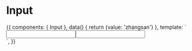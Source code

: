 

<Meta title="输入框" component={Input} />

# Input

<Preview>
  <Story name="输入框">
    {{
      components: { Input },
      data() {
        return {value: 'zhangsan'}
      },
      template: `       
        <div style="font-size: 24px">
          <Input :value="value"><Input />
        </div>
      `,
    }}

  </Story>
</Preview>
